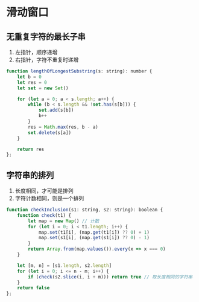 # 滑动窗口
## 无重复字符的最长子串
1. 左指针，顺序递增
2. 右指针，字符不重复时递增
```js
function lengthOfLongestSubstring(s: string): number {
    let b = 0
    let res = 0
    let set = new Set()

    for (let a = 0; a < s.length; a++) {
        while (b < s.length && !set.has(s[b])) {
            set.add(s[b])
            b++
        }
        res = Math.max(res, b - a)
        set.delete(s[a])
    }

    return res
};
```
## 字符串的排列
1. 长度相同，才可能是排列
2. 字符计数相同，则是一个排列
```js
function checkInclusion(s1: string, s2: string): boolean {
    function check(t1) {
        let map = new Map() // 计数
        for (let i = 0; i < t1.length; i++) {
            map.set(t1[i], (map.get(t1[i]) ?? 0) + 1)
            map.set(s1[i], (map.get(s1[i]) ?? 0) - 1)
        }
        return Array.from(map.values()).every(x => x === 0)
    }

    let [m, n] = [s1.length, s2.length]
    for (let i = 0; i <= n - m; i++) {
        if (check(s2.slice(i, i + m))) return true // 取长度相同的字符串
    }
    return false
};
```